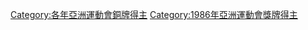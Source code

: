 {{Catnav|頁面分類|...|1986年體育|1986年亞洲運動會|1986年亞洲運動會選手}}
{{Catnav|頁面分類|...|亚洲运动会|亞洲運動會選手|1986年亞洲運動會選手}}
{{Catnav|頁面分類|...|亞洲體育|亚洲运动会|亞洲運動會獎牌得主}}
{{Catnav|頁面分類|...|亚洲运动会|1986年亞洲運動會|1986年亞洲運動會選手}}

[[Category:各年亞洲運動會銅牌得主|Category:各年亞洲運動會銅牌得主]]
[[Category:1986年亞洲運動會獎牌得主|Category:1986年亞洲運動會獎牌得主]]